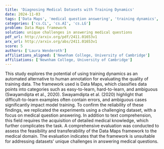 ```yaml
---
title: 'Diagnosing Medical Datasets with Training Dynamics'
date: 2024-11-03
tags: ['Data Maps', 'medical question answering', 'training dynamics', 'automated annotation', 'medical knowledge', 'text comprehension', 'evaluation of frameworks', 'quality of training data']
categories: ['cs.CL', 'cs.AI', 'cs.LG']
problem: Data Maps framework
solution: unique challenges in answering medical questions
pdf_url: http://arxiv.org/pdf/2411.01653v1
arx_url: http://arxiv.org/abs/2411.01653v1
score: 5
authors: ['Laura Wenderoth']
affiliations_aligned: ['Newnham College, University of Cambridge']
affiliations: ['Newnham College, University of Cambridge']
---
```



This study explores the potential of using training dynamics as an automated alternative to human annotation for evaluating the quality of training data. The framework used is Data Maps, which classifies data points into categories such as easy-to-learn, hard-to-learn, and ambiguous (Swayamdipta et al., 2020). Swayamdipta et al. (2020) highlight that difficult-to-learn examples often contain errors, and ambiguous cases significantly impact model training. To confirm the reliability of these findings, we replicated the experiments using a challenging dataset, with a focus on medical question answering. In addition to text comprehension, this field requires the acquisition of detailed medical knowledge, which further complicates the task. A comprehensive evaluation was conducted to assess the feasibility and transferability of the Data Maps framework to the medical domain. The evaluation indicates that the framework is unsuitable for addressing datasets' unique challenges in answering medical questions.